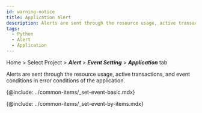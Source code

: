 ```yaml
---
id: warning-notice
title: Application alert
description: Alerts are sent through the resource usage, active transactions, and event conditions of error conditions of the application.
tags:
  - Python
  - Alert
  - Application
---
```


Home > Select Project > **_Alert_** > **_Event Setting_** > **_Application_** tab

Alerts are sent through the resource usage, active transactions, and event conditions in error conditions of the application.

<ImgLang img='set-events-app.png' desc='Event Setting - application' />

{@include: ../common-items/_set-event-basic.mdx}

{@include: ../common-items/_set-event-by-items.mdx} 
